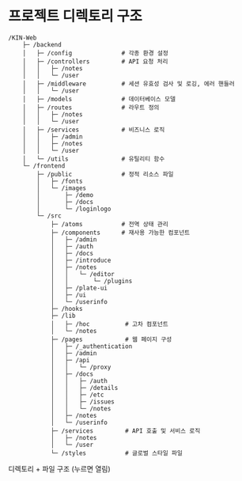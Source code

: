 
# 프로젝트 디렉토리 구조

```
/KIN-Web
    ├─ /backend
    │   ├─ /config              # 각종 환경 설정
    │   ├─ /controllers         # API 요청 처리
    │   │   ├─ /notes
    │   │   └─ /user
    │   ├─ /middleware          # 세션 유효성 검사 및 로깅, 에러 핸들러
    │   │   └─ /user
    │   ├─ /models              # 데이터베이스 모델
    │   ├─ /routes              # 라우트 정의
    │   │   ├─ /notes
    │   │   └─ /user
    │   ├─ /services            # 비즈니스 로직
    │   │   ├─ /admin
    │   │   ├─ /notes
    │   │   └─ /user
    │   └─ /utils               # 유틸리티 함수
    └─ /frontend
        ├─ /public              # 정적 리소스 파일
        │   ├─ /fonts
        │   └─ /images
        │       ├─ /demo
        │       ├─ /docs
        │       └─ /loginlogo
        └─ /src
            ├─ /atoms           # 전역 상태 관리
            ├─ /components      # 재사용 가능한 컴포넌트
            │   ├─ /admin
            │   ├─ /auth
            │   ├─ /docs
            │   ├─ /introduce
            │   ├─ /notes
            │   │   └─ /editor
            │   │       └─ /plugins
            │   ├─ /plate-ui
            │   ├─ /ui
            │   └─ /userinfo
            ├─ /hooks
            ├─ /lib
            │   ├─ /hoc          # 고차 컴포넌트
            │   └─ /notes
            ├─ /pages            # 웹 페이지 구성
            │   ├─ /_authentication
            │   ├─ /admin
            │   ├─ /api
            │   │   └─ /proxy
            │   ├─ /docs
            │   │   ├─ /auth
            │   │   ├─ /details
            │   │   ├─ /etc
            │   │   ├─ /issues
            │   │   └─ /notes
            │   ├─ /notes
            │   └─ /userinfo
            ├─ /services         # API 호출 및 서비스 로직
            │   ├─ /notes
            │   └─ /user
            └─ /styles           # 글로벌 스타일 파일
```

<div className="flex my-5 justify-center grid-cols-3 gap-3">
  <RenderTreeComponent/>
</div>
<div className="flex justify-center">
  <span className="text-lg font-semibold">디렉토리 + 파일 구조 (누르면 열림)</span>
</div>
